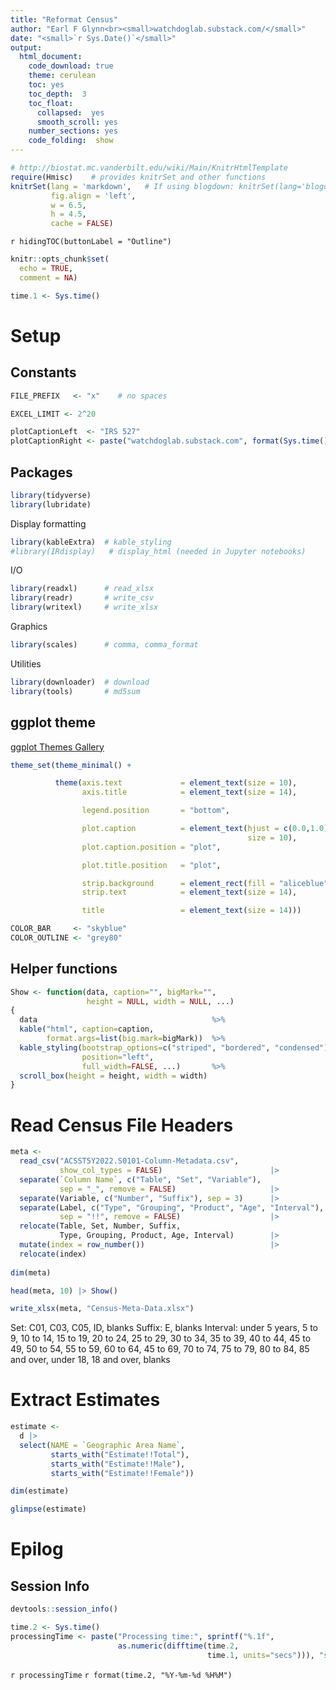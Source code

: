 ```yaml
---
title: "Reformat Census"
author: "Earl F Glynn<br><small>watchdoglab.substack.com/</small>"
date: "<small>`r Sys.Date()`</small>"
output:
  html_document:
    code_download: true
    theme: cerulean
    toc: yes
    toc_depth:  3
    toc_float:
      collapsed:  yes
      smooth_scroll: yes
    number_sections: yes
    code_folding:  show
---
```


```r
# http://biostat.mc.vanderbilt.edu/wiki/Main/KnitrHtmlTemplate
require(Hmisc)    # provides knitrSet and other functions
knitrSet(lang = 'markdown',   # If using blogdown: knitrSet(lang='blogdown')
         fig.align = 'left',
         w = 6.5,
         h = 4.5,
         cache = FALSE)
```

`r hidingTOC(buttonLabel = "Outline")`

```r
knitr::opts_chunk$set(
  echo = TRUE,
  comment = NA)

time.1 <- Sys.time()
```

# Setup {.tabset .tabset-fade .tabset-pills}

## {.active}

## Constants

```r
FILE_PREFIX   <- "x"    # no spaces
```

```r
EXCEL_LIMIT <- 2^20
```

```r
plotCaptionLeft  <- "IRS 527"
plotCaptionRight <- paste("watchdoglab.substack.com", format(Sys.time(), "%Y-%m-%d"))
```

## Packages

```r
library(tidyverse)
library(lubridate)
```

Display formatting

```r
library(kableExtra)  # kable_styling
#library(IRdisplay)   # display_html (needed in Jupyter notebooks)
```

I/O

```r
library(readxl)      # read_xlsx
library(readr)       # write_csv
library(writexl)     # write_xlsx
```

 Graphics

```r
library(scales)      # comma, comma_format
```

Utilities

```r
library(downloader)  # download
library(tools)       # md5sum
```

## ggplot theme

[ggplot Themes Gallery](https://www.datanovia.com/en/blog/ggplot-themes-gallery/)

```r
theme_set(theme_minimal() +

          theme(axis.text             = element_text(size = 10),
                axis.title            = element_text(size = 14),

                legend.position       = "bottom",

                plot.caption          = element_text(hjust = c(0.0,1.0),
                                                     size = 10),
                plot.caption.position = "plot",

                plot.title.position   = "plot",

                strip.background      = element_rect(fill = "aliceblue"),
                strip.text            = element_text(size = 14),

                title                 = element_text(size = 14)))

COLOR_BAR     <- "skyblue"
COLOR_OUTLINE <- "grey80"
```

## Helper functions

```r
Show <- function(data, caption="", bigMark="",
                 height = NULL, width = NULL, ...)
{
  data                                       %>%
  kable("html", caption=caption,
        format.args=list(big.mark=bigMark))  %>%
  kable_styling(bootstrap_options=c("striped", "bordered", "condensed"),
                position="left",
                full_width=FALSE, ...)       %>%
  scroll_box(height = height, width = width) 
}
```

# Read Census File Headers

```r
meta <- 
  read_csv("ACSST5Y2022.S0101-Column-Metadata.csv",
           show_col_types = FALSE)                        |>
  separate(`Column Name`, c("Table", "Set", "Variable"),
           sep = "_", remove = FALSE)                     |>
  separate(Variable, c("Number", "Suffix"), sep = 3)      |>
  separate(Label, c("Type", "Grouping", "Product", "Age", "Interval"),
           sep = "!!", remove = FALSE)                    |>
  relocate(Table, Set, Number, Suffix, 
           Type, Grouping, Product, Age, Interval)        |>
  mutate(index = row_number())                            |>
  relocate(index)
  
dim(meta)
```
```r
head(meta, 10) |> Show()
```


```r
write_xlsx(meta, "Census-Meta-Data.xlsx")
```

Set:  C01, C03, C05, ID, blanks
Suffix:  E, blanks
Interval:  under 5 years, 5 to 9, 10 to 14, 15 to 19, 20 to 24, 25 to 29, 30 to 34, 35 to 39, 40 to 44, 
           45 to 49, 50 to 54, 55 to 59, 60 to 64, 45 to 69, 70 to 74, 75 to 79, 80 to 84, 85 and over,
           under 18, 18 and over,
           blanks




# Extract Estimates

```r
estimate <- 
  d |>
  select(NAME = `Geographic Area Name`,
         starts_with("Estimate!!Total"),
         starts_with("Estimate!!Male"),
         starts_with("Estimate!!Female"))

dim(estimate)
```

```r
glimpse(estimate)
```


# Epilog {.tabset .tabset-fade .tabset-pills}

## {.active}

## Session Info

```r
devtools::session_info()
```

</div>

```r
time.2 <- Sys.time()
processingTime <- paste("Processing time:", sprintf("%.1f",
                        as.numeric(difftime(time.2,
                                            time.1, units="secs"))), "secs\n")
```

`r processingTime`
`r format(time.2, "%Y-%m-%d %H%M")`

